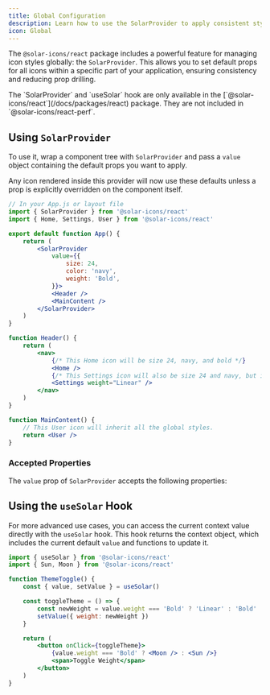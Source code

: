 ```yaml
---
title: Global Configuration
description: Learn how to use the SolarProvider to apply consistent styles to all icons in your application.
icon: Global
---
```



The `@solar-icons/react` package includes a powerful feature for managing icon styles globally: the `SolarProvider`. This allows you to set default props for all icons within a specific part of your application, ensuring consistency and reducing prop drilling.

<Callout title="Note">
    The `SolarProvider` and `useSolar` hook are only available in the
    [`@solar-icons/react`](/docs/packages/react) package. They are not included in
    `@solar-icons/react-perf`.
</Callout>

## Using `SolarProvider`

To use it, wrap a component tree with `SolarProvider` and pass a `value` object containing the default props you want to apply.

Any icon rendered inside this provider will now use these defaults unless a prop is explicitly overridden on the component itself.

```jsx
// In your App.js or layout file
import { SolarProvider } from '@solar-icons/react'
import { Home, Settings, User } from '@solar-icons/react'

export default function App() {
    return (
        <SolarProvider
            value={{
                size: 24,
                color: 'navy',
                weight: 'Bold',
            }}>
            <Header />
            <MainContent />
        </SolarProvider>
    )
}

function Header() {
    return (
        <nav>
            {/* This Home icon will be size 24, navy, and bold */}
            <Home />
            {/* This Settings icon will also be size 24 and navy, but its weight is overridden to "Linear" */}
            <Settings weight="Linear" />
        </nav>
    )
}

function MainContent() {
    // This User icon will inherit all the global styles.
    return <User />
}
```

### Accepted Properties

<AutoTypeTable
  path="./content/docs/advanced/props.ts"
  name="SolarProviderProps"
/>


The `value` prop of `SolarProvider` accepts the following properties:

<AutoTypeTable
  path="./content/docs/advanced/props.ts"
  name="IconBaseProps"
/>

## Using the `useSolar` Hook

For more advanced use cases, you can access the current context value directly with the `useSolar` hook. This hook returns the context object, which includes the current default `value` and functions to update it.

```jsx
import { useSolar } from '@solar-icons/react'
import { Sun, Moon } from '@solar-icons/react'

function ThemeToggle() {
    const { value, setValue } = useSolar()

    const toggleTheme = () => {
        const newWeight = value.weight === 'Bold' ? 'Linear' : 'Bold'
        setValue({ weight: newWeight })
    }

    return (
        <button onClick={toggleTheme}>
            {value.weight === 'Bold' ? <Moon /> : <Sun />}
            <span>Toggle Weight</span>
        </button>
    )
}
```
